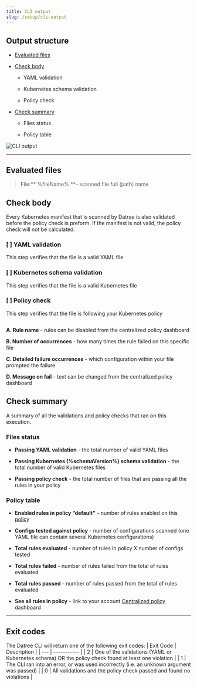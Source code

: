 ```yaml
---
title: CLI output
slug: /setup/cli-output
---
```


## Output structure

- [Evaluated files](/setup/cli-output#evaluated-files)

- [Check body](/setup/cli-output#check-body)

  - YAML validation

  - Kubernetes schema validation

  - Policy check

- [Check summary](/setup/cli-output#check-summary)

  - Files status

  - Policy table

<img src='/img/setup/cli-output/1.png' alt='CLI output' />

---

## Evaluated files

> File:** %fileName% **- scanned file full (path) name

## Check body

Every Kubernetes manifest that is scanned by Datree is also validated before the policy check is preform. If the manifest is not valid, the policy check will not be calculated.&#x20;

### \[ ] YAML validation

This step verifies that the file is a valid YAML file

### \[ ] Kubernetes schema validation

This step verifies that the file is a valid Kubernetes file

### \[ ] Policy check

This step verifies that the file is following your Kubernetes policy

<img src='/img/setup/cli-output/2.png' alt='' />

**A. Rule name** - rules can be disabled from the centralized policy dashboard

**B. Number of occurrences** - how many times the rule failed on this specific file

**C. Detailed failure occurrences** - which configuration within your file prompted the failure

**D. Message on fail** - text can be changed from the centralized policy dashboard

## Check summary

A summary of all the validations and policy checks that ran on this execution. &#x20;

### Files status

- **Passing YAML validation** - the total number of valid YAML files

- **Passing Kubernetes (%schemaVersion%) schema validation** - the total number of valid Kubernetes files

- **Passing policy check** - the total number of files that are passing all the rules in your policy

### Policy table

- **Enabled rules in policy “default”** - number of rules enabled on this [policy](/faq#what-is-a-policy)

- **Configs tested against policy** - number of configurations scanned (one YAML file can contain several Kubernetes configurations)

- **Total rules evaluated** - number of rules in policy X number of configs tested

- **Total rules failed** - number of rules failed from the total of rules evaluated

- **Total rules passed** - number of rules passed from the total of rules evaluated

- **See all rules in policy** - link to your account [Centralized policy](/setup/centralized-policy) dashboard

---

## Exit codes
The Datree CLI will return one of the following exit codes:
| Exit Code | Description |
| --- | ----------- |
| 2 | One of the validations (YAML or Kubernetes schema) OR the policy check found at least one violation |
| 1 | The CLI ran into an error, or was used incorrectly (i.e. an unknown argument was passed) |
| 0 | All validations and the policy check passed and found no violations |
